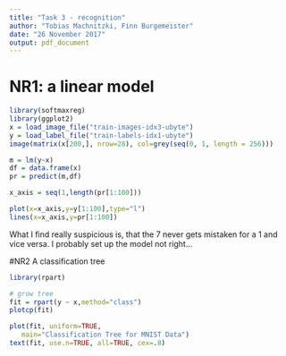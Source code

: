 ```yaml
---
title: "Task 3 - recognition"
author: "Tobias Machnitzki, Finn Burgemeister"
date: "26 November 2017"
output: pdf_document
---
```


# NR1: a linear model
```r
library(softmaxreg)
library(ggplot2)
x = load_image_file("train-images-idx3-ubyte")
y = load_label_file("train-labels-idx1-ubyte")
image(matrix(x[200,], nrow=28), col=grey(seq(0, 1, length = 256)))
```

```r
m = lm(y~x)
df = data.frame(x)
pr = predict(m,df)

x_axis = seq(1,length(pr[1:100]))

```


```r
plot(x=x_axis,y=y[1:100],type="l")
lines(x=x_axis,y=pr[1:100])
```

What I find really suspicious is, that the 7 never gets mistaken for a 1 and vice versa.
I probably set up the model not right...

#NR2 A classification tree

```r
library(rpart)

# grow tree
fit = rpart(y ~ x,method="class")
plotcp(fit)

```

```r
plot(fit, uniform=TRUE,
   main="Classification Tree for MNIST Data")
text(fit, use.n=TRUE, all=TRUE, cex=.8)
```


